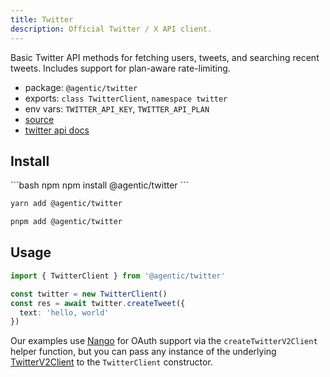```yaml
---
title: Twitter
description: Official Twitter / X API client.
---
```


Basic Twitter API methods for fetching users, tweets, and searching recent tweets. Includes support for plan-aware rate-limiting.

- package: `@agentic/twitter`
- exports: `class TwitterClient`, `namespace twitter`
- env vars: `TWITTER_API_KEY`, `TWITTER_API_PLAN`
- [source](https://github.com/transitive-bullshit/agentic/blob/main/packages/twitter/src/twitter-client.ts)
- [twitter api docs](https://docs.x.com/x-api)

## Install

<CodeGroup>
```bash npm
npm install @agentic/twitter
```

```bash yarn
yarn add @agentic/twitter
```

```bash pnpm
pnpm add @agentic/twitter
```

</CodeGroup>

## Usage

```ts
import { TwitterClient } from '@agentic/twitter'

const twitter = new TwitterClient()
const res = await twitter.createTweet({
  text: 'hello, world'
})
```

Our examples use [Nango](https://www.nango.dev) for OAuth support via the `createTwitterV2Client` helper function, but you can pass any instance of the underlying [TwitterV2Client](https://github.com/twitterdev/twitter-api-typescript-sdk) to the `TwitterClient` constructor.
